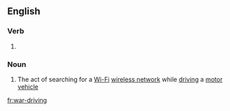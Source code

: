 ==English==

===Verb===
{{head|en}}

# {{present participle of|war-drive}}

===Noun===
{{en-noun|-}}

# The act of searching for a [[Wi-Fi]] [[wireless network]] while [[driving]] a [[motor vehicle]]

[[fr:war-driving]]